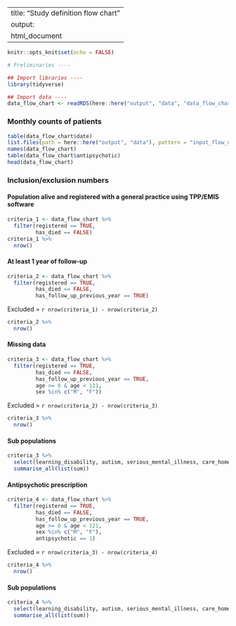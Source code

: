 <!-- This rmd imports the population flow chart data (`input_flow_chart.csv`) then sequentially drops each of the variables that appears in the population definition logic and counts the remaining population to provide numbers for a flowchart to show inclusion/exclusion of patients in the study. -->
  
---
title: "Study definition flow chart" 
output: 
  html_document
---
  
```r
knitr::opts_knit$set(echo = FALSE)
```

```r
# Preliminaries ----

## Import libraries ----
library(tidyverse)

## Import data ----
data_flow_chart <- readRDS(here::here("output", "data", "data_flow_chart.rds"))
```

### Monthly counts of patients
```r
table(data_flow_chart$date)
list.files(path = here::here("output", "data"), pattern = "input_flow_chart_")[-1]
names(data_flow_chart)
table(data_flow_chart$antipsychotic)
head(data_flow_chart)
```


### Inclusion/exclusion numbers

#### Population alive and registered with a general practice using TPP/EMIS software
```r
criteria_1 <- data_flow_chart %>%
  filter(registered == TRUE,
         has_died == FALSE)
criteria_1 %>%
  nrow()
```

#### At least 1 year of follow-up
```r
criteria_2 <- data_flow_chart %>%
  filter(registered == TRUE,
         has_died == FALSE,
         has_follow_up_previous_year == TRUE) 
```

Excluded = `r nrow(criteria_1) - nrow(criteria_2)`

```r
criteria_2 %>%
  nrow()
```

#### Missing data
```r
criteria_3 <- data_flow_chart %>%
  filter(registered == TRUE,
         has_died == FALSE,
         has_follow_up_previous_year == TRUE,
         age >= 0 & age < 121,
         sex %in% c("M", "F")) 
```

Excluded = `r nrow(criteria_2) - nrow(criteria_3)`

```r
criteria_3 %>%
  nrow()
```

#### Sub populations
```r
criteria_3 %>%
  select(learning_disability, autism, serious_mental_illness, care_home, dementia) %>%
  summarise_all(list(sum))
```

#### Antipsychotic prescription
```r
criteria_4 <- data_flow_chart %>%
  filter(registered == TRUE,
         has_died == FALSE,
         has_follow_up_previous_year == TRUE,
         age >= 0 & age < 121,
         sex %in% c("M", "F"),
         antipsychotic == 1) 
```

Excluded = `r nrow(criteria_3) - nrow(criteria_4)`

```r
criteria_4 %>%
  nrow()
```


#### Sub populations
```r
criteria_4 %>%
  select(learning_disability, autism, serious_mental_illness, care_home, dementia) %>%
  summarise_all(list(sum))
```

